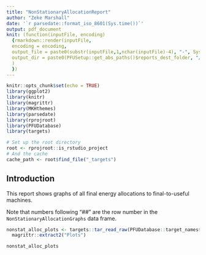 ```yaml
---
title: "NonStationaryAllocationReport"
author: "Zeke Marshall"
date: '`r parsedate::format_iso_8601(Sys.time())`'
output: pdf_document
knit: (function(inputFile, encoding) 
  {rmarkdown::render(inputFile, 
  encoding = encoding,
  output_file = paste0(substr(inputFile,1,nchar(inputFile)-4), "-", Sys.Date(),'.pdf'),
  output_dir = paste0(PFUSetup::get_abs_paths()$reports_dest_folder, "/Final-to-Useful Allocation Reports/",      Sys.Date(), sep = "")
  ) 
  })
---
```


```r
knitr::opts_chunk$set(echo = TRUE)
library(ggplot2)
library(knitr)
library(magrittr)
library(MKHthemes)
library(parsedate)
library(rprojroot)
library(PFUDatabase)
library(targets)

# Set up the root directory
root <- rprojroot::is_rstudio_project
# And the cache
cache_path <- root$find_file("_targets")
```

## Introduction

This report shows graphs of all final energy allocations to final-to-useful machines.

Note that numbers following "##" are the row number in the `NonStationaryAllocationGraphs` data frame.


```r
nonstat_alloc_plots <- targets::tar_read_raw(PFUDatabase::target_names$non_stationary_allocation_graphs, store = cache_path) %>% 
  magrittr::extract2("Plots")
```


```r
nonstat_alloc_plots 

```





